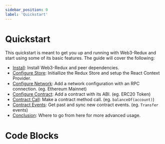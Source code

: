 ```yaml
---
sidebar_position: 0
label: 'Quickstart'
---
```


# Quickstart

This quickstart is meant to get you up and running with Web3-Redux and start using some of its basic features. The guide will cover the following:

-   [Install](./1_install.mdx): Install Web3-Redux and peer dependencies.
-   [Configure Store](./2_add_store.mdx): Initiallize the Redux Store and setup the React Context Provider.
-   [Configure Network](./3_add_network.mdx): Add a network configuration with an RPC connection. (eg. Ethereum Mainnet)
-   [Configure Contract](./4_add_contract.mdx): Add a contract with its ABI. (eg. ERC20 Token)
-   [Contract Call](./5_contract_call.mdx): Make a contract method call. (eg. `balanceOf(account)`)
-   [Contract Events](./6_contract_event.mdx): Get past and sync new contract events. (eg. `Transfer` events)
-   [Conclusion](./7_conclusion.mdx): Where to go from here for more advanced usage.

# Code Blocks
<Tabs groupId="framework">
<TabItem value="react" label="React">
</TabItem>
<TabItem value="redux" label="Redux">
</TabItem>
</Tabs>
